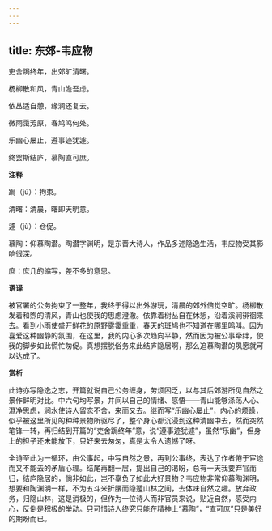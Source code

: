 ```yaml
---
---
---
```

title: 东郊-韦应物
---

吏舍跼终年，出郊旷清曙。

杨柳散和风，青山澹吾虑。

依丛适自憩，缘涧还复去。

微雨霭芳原，春鸠鸣何处。

乐幽心屡止，遵事迹犹遽。

终罢斯结庐，慕陶直可庶。

**注释**

跼（jú）：拘束。

清曙：清晨，曙即天明意。

遽（jù）：仓促。

慕陶：仰慕陶潜。陶潜字渊明，是东晋大诗人，作品多述隐逸生活，韦应物受其影响很深。

庶：庶几的缩写，差不多的意思。

**语译**

被官署的公务拘束了一整年，我终于得以出外游玩，清晨的郊外倍觉空旷。杨柳散发着和煦的清风，青山也使我的思虑澄澈。依靠着树丛自在休憩，沿着溪涧徘徊来去。看到小雨使盛开鲜花的原野雾霭重重，春天的斑鸠也不知道在哪里鸣叫。因为喜爱这种幽静的氛围，在这里，我的内心多次趋向平静，然而因为被公事牵绊，使我的脚步如此慌忙匆促。真想摆脱俗务来此结庐隐居啊，那么追慕陶潜的夙愿就可以达成了。

**赏析**

此诗亦写隐逸之志，开篇就说自己公务缠身，劳烦困乏，以与其后郊游所见自然之景作鲜明对比。中六句均写景，并间以自己的情绪、感悟——青山能够涤荡人心、澄净思虑，涧水使诗人留恋不舍，来而又去。继而写“乐幽心屡止”，内心的烦躁，似乎被这里所见的种种景物所驱尽了，整个身心都沉浸到这种清幽中去，然而突然笔锋一转，再归结到开篇的“吏舍跼终年”意，说“遵事迹犹遽”，虽然“乐幽”，但身上的担子还未能放下，只好来去匆匆，真是太令人遗憾了呀。

全诗至此为一循环，由公事起，中写自然之景，再到公事终，表达了作者倦于宦途而又不能去的矛盾心理。结尾再翻一层，提出自己的渴盼，总有一天我要弃官而归，结庐隐居的，倘非如此，岂不辜负了如此大好景物？韦应物非常仰慕陶渊明，想要和陶渊明一样，不为五斗米折腰而隐遁山林之间，去体味自然之趣。放弃政务，归隐山林，这是消极的，但作为一位诗人而非官员来说，贴近自然，感受内心，反倒是积极的举动。只可惜诗人终究只能在精神上“慕陶”，“直可庶”只是美好的期盼而已。